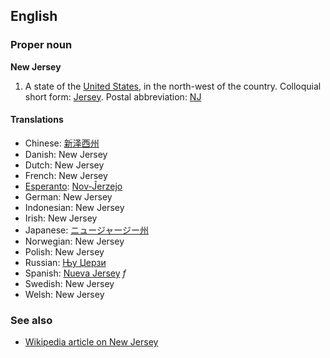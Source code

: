 ==English==
===Proper noun===
'''New Jersey'''

#A state of the [[United States]], in the north-west of the country.  Colloquial short form: [[Jersey]].  Postal abbreviation: [[NJ]]

====Translations====
*Chinese: [[新泽西州]]
*Danish: New Jersey
*Dutch: New Jersey
*French: New Jersey
*[[Esperanto]]: [[Nov-Ĵerzejo]]
*German: New Jersey
*Indonesian: New Jersey
*Irish: New Jersey
*Japanese: [[ニュージャージー州]]
*Norwegian: New Jersey
*Polish: New Jersey
*Russian: [[Њу Џерзи]]
*Spanish: [[Nueva Jersey]] ''f''
*Swedish: New Jersey
*Welsh: New Jersey

===See also===
*[[w:New Jersey|Wikipedia article on New Jersey]]
